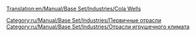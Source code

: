 [[Translation:en/Manual/Base Set/Industries/Cola Wells]]

{{ru/Manual/Base Set/Industries/Промышленность| Изображение=en/Manual/Base Set/Industries/ColaWells.png
| имя=Колодцы колы
| Климат=[[ru/Manual/Климат | Игрушечный]]
| Принимает=ничего
| Производит=[[ru/Manual/Base Set/Cargos/Кола | Кола]]
| Примечания= Не представлен в других [[ru/Manual/Климат | климатах]].
}}

[[Category:ru/Manual/Base Set/Industries/Первичные отрасли]]
[[Category:ru/Manual/Base Set/Industries/Отрасли игрушечного климата]]